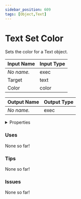 ```yaml
---
sidebar_position: 609
tags: [Object,Text]
---
```


# Text Set Color

Sets the color for a Text object.




<EsbSvg />

| Input Name | Input Type |
|-----------|-----------|
| *No name.* | exec |
| Target | text |
| Color | color |

| Output Name | Output Type |
|-----------|-----------|
| *No name.* | exec |


<details>
  <summary>Properties</summary>
  <div>
    <div>
    <table>
      <thead>
        <tr>
          <th>Is beta required?</th>
          <th>❌</th>
        </tr>
        <tr>
          <th>Is this chip a trolling risk?</th>
          <th>❌</th>
        </tr>
        <tr>
          <th>Chip UUID</th>
          <th>0bfaa337-46a1-472f-beac-12faa21867d4</th>
        </tr>
      </thead>
    </table>
    </div>
  </div>
</details>

### Uses

None so far!

### Tips

None so far!

### Issues

None so far!